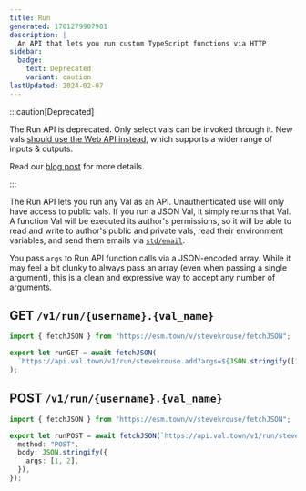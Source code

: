 ```yaml
---
title: Run
generated: 1701279907981
description: |
  An API that lets you run custom TypeScript functions via HTTP
sidebar:
  badge:
    text: Deprecated
    variant: caution
lastUpdated: 2024-02-07
---
```



:::caution[Deprecated]

The Run API is deprecated. Only select vals can be invoked through it.
New vals [should use the Web API instead](/types/http), which supports a wider
range of inputs & outputs.

Read our [blog post](https://blog.val.town/blog/deprecating-the-run-api/) for more details.

:::

The Run API lets you run any Val as an API. Unauthenticated use will only have
access to public vals. If you run a JSON Val, it simply returns that Val. A
function Val will be executed its author's permissions, so it will be able to
read and write to author's public and private vals, read their environment variables, and send
them emails via [`std/email`](/std/email).

You pass `args` to Run API function calls via a JSON-encoded array. While it may
feel a bit clunky to always pass an array (even when passing a single argument),
this is a clean and expressive way to accept any number of arguments.

## GET `/v1/run/{username}.{val_name}`

```ts title="Example" val
import { fetchJSON } from "https://esm.town/v/stevekrouse/fetchJSON";

export let runGET = await fetchJSON(
  `https://api.val.town/v1/run/stevekrouse.add?args=${JSON.stringify([1, 2])}`
);
```

## POST `/v1/run/{username}.{val_name}`

```ts title="Example" val
import { fetchJSON } from "https://esm.town/v/stevekrouse/fetchJSON";

export let runPOST = await fetchJSON(`https://api.val.town/v1/run/stevekrouse.add`, {
  method: "POST",
  body: JSON.stringify({
    args: [1, 2],
  }),
});
```
